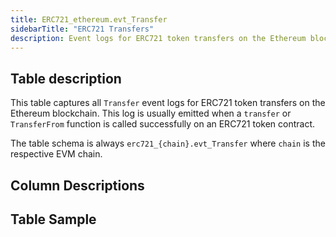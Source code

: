 ```yaml
---
title: ERC721_ethereum.evt_Transfer
sidebarTitle: "ERC721 Transfers"
description: Event logs for ERC721 token transfers on the Ethereum blockchain. 
---
```


## Table description

This table captures all `Transfer` event logs for ERC721 token transfers on the Ethereum blockchain.
This log is usually emitted when a `transfer` or `TransferFrom` function is called successfully on an ERC721 token contract.

The table schema is always `erc721_{chain}.evt_Transfer` where `chain` is the respective EVM chain.

## Column Descriptions


<ColumnDescriptions tableSchema="ERC721_ethereum" tableName="evt_Transfer" />

## Table Sample


<TableSample tableSchema="ERC721_ethereum" tableName="evt_Transfer" /> 
